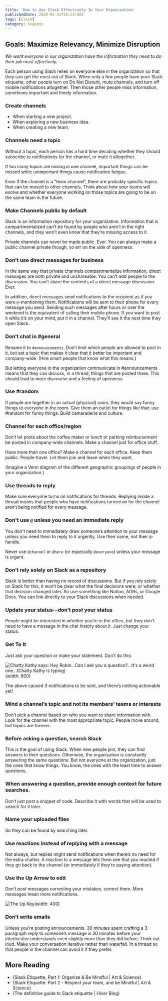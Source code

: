 ```yaml
---
title: 'How to Use Slack Effectively In Your Organization'
publishedDate: 2020-01-31T18:23:00Z
tags: [slack]
category: Soapbox
---
```



## Goals: Maximize Relevancy, Minimize Disruption

_We want everyone in our organization have the information they need to do their job most effectively._

Each person using Slack relies on everyone else in the organization so that they can get the most out of Slack. When only a few people have poor Slack etiquette, other people turn on Do Not Disturb, mute channels, and turn off mobile notifications altogether. Then those other people miss information, sometimes important and timely information.

### Create channels

- When starting a new project.
- When exploring a new business idea.
- When creating a new team.

### Channels need a topic

Without a topic, each person has a hard time deciding whether they should subscribe to notifications for the channel, or mute it altogether.

If too many topics are mixing in one channel, important things can be missed while unimportant things cause notification fatigue.

Even if the channel is a “team channel”, there are probably specific topics that can be moved to other channels. Think about how your teams will evolve and whether everyone working on those topics are going to be on the same team in the future.

### Make Channels public by default

Slack is an information repository for your organization. Information that is compartmentalized can’t be found by people who aren’t in the right channels, and they won’t even know that they’re missing access to it.

Private channels can never be made public. Ever. You can always make a public channel private though, so err on the side of openness.

### Don’t use direct messages for business

In the same way that private channels compartmentalize information, direct messages are both private and unshareable. You can’t add people to the discussion. You can’t share the contents of a direct message discussion. Ever.

In addition, direct messages send notifications to the recipient as if you were `@`-mentioning them. Notifications will be sent to their phone for every message you send. Sending such messages after hours or over the weekend is the equivalent of calling their mobile phone. If you want to post it while it’s on your mind, put it in a channel. They’ll see it the next time they open Slack.

### Don’t chat in #general

Rename it to `#announcements`. Don’t limit which people are allowed to post in it, but set a topic that makes it clear that it better be important and company-wide. (Hire smart people that know what this means.)

But letting everyone in the organization communicate in #announcements means that they can discuss, in a thread, things that are posted there. This should lead to more discourse and a feeling of openness.

### Use #random

If people are together in an actual (physical) room, they would say funny things to everyone in the room. Give them an outlet for things like that: use #random for funny things. Build camaraderie and culture.

### Channel for each office/region

Don’t let posts about the coffee maker or lunch or parking reimbursement be posted in company-wide channels. Make a channel just for office stuff.

Have more than one office? Make a channel for each office. Keep them public. People travel. Let them join and leave when they want.

(Imagine a Venn diagram of the different geographic groupings of people in your organization.)

### Use threads to reply

Make sure everyone turns on notifications for threads. Replying inside a thread means that people who have notifications turned on for the channel aren’t being notified for every message.

### Don't use `@` unless you need an immediate reply

You don't need to immediately draw someone’s attention to your message unless you need them to reply to it urgently. Use their name, not their `@`-handle.

Never use `@channel` or `@here` (or especially `@everyone`) unless your message is urgent.

### Don’t rely solely on Slack as a repository

Slack is better than having no record of discussions. But if you rely solely on Slack for this, it won’t be clear what the final decisions were, or whether that decision changed later. So use something like Notion, ADRs, or Google Docs. You can link directly to your Slack discussions when needed.

### Update your status—don’t post your status

People might be interested in whether you’re in the office, but they don’t need to have a message in the chat history about it. Just change your status.

### Get To It

Just ask your question or make your statement. Don’t do this:

![Chatty Kathy says: Hey Robin...Can I ask you a question?...It's a weird one...(Chatty Kathy is typing)](../../assets/slack-chatty-direct-message.png)(width: 800)

The above caused 3 notifications to be sent, and there’s nothing actionable yet!

### Mind a channel’s topic and not its members’ teams or interests

Don’t pick a channel based on who you want to share information with. Look for the channel with the most appropriate topic. People move around, but topics are forever.

### Before asking a question, search Slack

This is the goal of using Slack. When new people join, they can find answers to their questions. Otherwise, the organization is constantly answering the same questions. But not everyone at the organization, just the ones that know things. You know, the ones with the least time to answer questions.

### When answering a question, provide enough context for future searches.

Don’t just post a snippet of code. Describe it with words that will be used to search for it later.

### Name your uploaded files

So they can be found by searching later.

### Use reactions instead of replying with a message

Not always, but replies might send notifications when there’s no need for the extra chatter. A reaction to a message lets them see that you reacted if they go back to the channel (or immediately if they’re paying attention).

### Use the Up Arrow to edit

Don’t post messages correcting your mistakes, correct them. More messages mean more notifications.

![The Up Key](../../assets/slack-up-key.jpeg)(width: 400)

### Don’t write emails

Unless you’re posting announcements. 30 minutes spent crafting a 3-paragraph reply to someone’s message is 30 minutes before your interlocutor understands even slightly more than they did before. Think out loud. Make your conversation iterative rather than waterfall. In a thread so that people in the channel can avoid it if they prefer.

## More Reading

- {<ExternalLink href="https://web.archive.org/web/20210804180513/https://artscience.ca/slack-etiquette-part-1-organize-be-mindful/">Slack Etiquette, Part 1: Organize & Be Mindful | Art & Science</ExternalLink>}
- {<ExternalLink href="https://web.archive.org/web/20210804193735/https://www.artscience.ca/slack-etiquette-part-2-respect-your-team-and-be-mindful/">Slack Etiquette: Part 2 - Respect your team, and be Mindful | Art & Science</ExternalLink>}
- {<ExternalLink href="https://hiverhq.com/blog/slack-etiquette/">The definitive guide to Slack etiquette | Hiver Blog</ExternalLink>}
